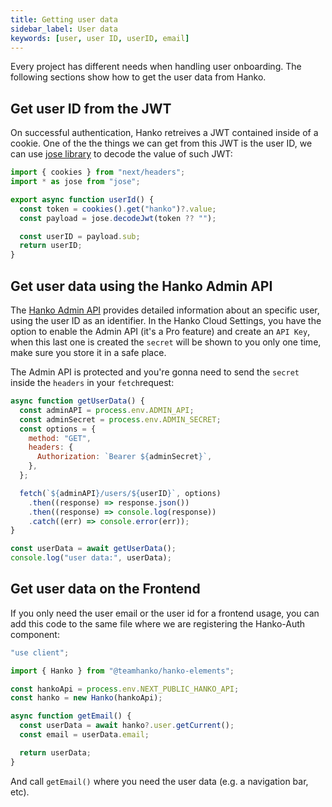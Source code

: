 ```yaml
---
title: Getting user data
sidebar_label: User data
keywords: [user, user ID, userID, email]
---
```


Every project has different needs when handling user onboarding. The following sections show how to get the user data from Hanko.

## Get user ID from the JWT

On successful authentication, Hanko retreives a JWT contained inside of a cookie. One of the the things
we can get from this JWT is the user ID, we can use [jose library](https://www.npmjs.com/package/jose) to decode
the value of such JWT:

```js
import { cookies } from "next/headers";
import * as jose from "jose";

export async function userId() {
  const token = cookies().get("hanko")?.value;
  const payload = jose.decodeJwt(token ?? "");

  const userID = payload.sub;
  return userID;
}
```

## Get user data using the Hanko Admin API

The [Hanko Admin API](https://docs.hanko.io/api/admin) provides detailed information about an specific user,
using the user ID as an identifier. In the Hanko Cloud Settings, you have the option to enable the Admin API
(it's a Pro feature) and create an `API Key`, when this last one is created the `secret` will be shown to you
only one time, make sure you store it in a safe place.

The Admin API is protected and you're gonna need to send the `secret`
inside the `headers` in your `fetch`request:

```js
async function getUserData() {
  const adminAPI = process.env.ADMIN_API;
  const adminSecret = process.env.ADMIN_SECRET;
  const options = {
    method: "GET",
    headers: {
      Authorization: `Bearer ${adminSecret}`,
    },
  };

  fetch(`${adminAPI}/users/${userID}`, options)
    .then((response) => response.json())
    .then((response) => console.log(response))
    .catch((err) => console.error(err));
}

const userData = await getUserData();
console.log("user data:", userData);
```

## Get user data on the Frontend

If you only need the user email or the user id for a frontend usage, you can add this code to the same file where we are
registering the Hanko-Auth component:

```js
"use client";

import { Hanko } from "@teamhanko/hanko-elements";

const hankoApi = process.env.NEXT_PUBLIC_HANKO_API;
const hanko = new Hanko(hankoApi);

async function getEmail() {
  const userData = await hanko?.user.getCurrent();
  const email = userData.email;

  return userData;
}
```

And call `getEmail()` where you need the user data (e.g. a navigation bar, etc).



